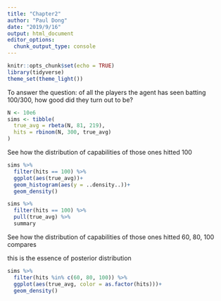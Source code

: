 ```yaml
---
title: "Chapter2"
author: "Paul Dong"
date: "2019/9/16"
output: html_document
editor_options: 
  chunk_output_type: console
---
```


```r
knitr::opts_chunk$set(echo = TRUE)
library(tidyverse)
theme_set(theme_light())
```

To answer the question: of all the players the agent has seen batting 100/300, how good did they turn out to be?

```r
N <- 10e6
sims <- tibble(
  true_avg = rbeta(N, 81, 219),
  hits = rbinom(N, 300, true_avg)
)
```
See how the distribution of capabilities of those ones hitted 100
```r
sims %>% 
  filter(hits == 100) %>% 
  ggplot(aes(true_avg))+
  geom_histogram(aes(y = ..density..))+
  geom_density() 

sims %>% 
  filter(hits == 100) %>% 
  pull(true_avg) %>% 
  summary
```
See how the distribution of capabilities of those ones hitted 60, 80, 100 compares

this is the essence of posterior distribution
```r
sims %>% 
  filter(hits %in% c(60, 80, 100)) %>% 
  ggplot(aes(true_avg, color = as.factor(hits)))+
  geom_density()
  
```

